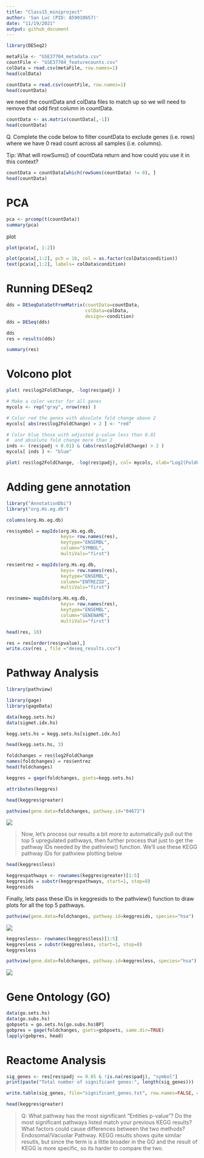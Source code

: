 ```yaml
---
title: "Class15_miniproject"
author: 'San Luc (PID: A59010657)'
date: "11/19/2021"
output: github_document
---
```


```r
library(DESeq2)
```

```r
metaFile <- "GSE37704_metadata.csv"
countFile <- "GSE37704_featurecounts.csv"
colData = read.csv(metaFile, row.names=1)
head(colData)
```
```r
countData = read.csv(countFile, row.names=1)
head(countData)
```

we need the countData and colData files to match up so we will need to remove that odd first column in countData. 

```r
countData <- as.matrix(countData[,-1])
head(countData)
```
Q. Complete the code below to filter countData to exclude genes (i.e. rows) where we have 0 read count across all samples (i.e. columns).

Tip: What will rowSums() of countData return and how could you use it in this context?

```r
countData = countData[which(rowSums(countData) != 0), ]
head(countData)
```
# PCA 
```r
pca <- prcomp(t(countData))
summary(pca)
```
plot

```r
plot(pca$x[, 1:2])
```

```r
plot(pca$x[,1:2], pch = 16, col = as.factor(colData$condition))
text(pca$x[,1:2], labels= colData$condition)
```


# Running DESeq2

```r
dds = DESeqDataSetFromMatrix(countData=countData,
                             colData=colData,
                             design=~condition)
dds = DESeq(dds)
```

```r
dds
res = results(dds)
```
```r
summary(res)
```

# Volcono plot

```r
plot( res$log2FoldChange, -log(res$padj) )
```


```r
# Make a color vector for all genes
mycols <- rep("gray", nrow(res) )

# Color red the genes with absolute fold change above 2
mycols[ abs(res$log2FoldChange) > 2 ] <- "red"

# Color blue those with adjusted p-value less than 0.01
#  and absolute fold change more than 2
inds <- (res$padj < 0.01) & (abs(res$log2FoldChange) > 2 )
mycols[ inds ] <- "blue"

plot( res$log2FoldChange, -log(res$padj), col= mycols, xlab="Log2(FoldChange)", ylab="-Log(P-value)" )
```

# Adding gene annotation

```r
library("AnnotationDbi")
library("org.Hs.eg.db")

columns(org.Hs.eg.db)

res$symbol = mapIds(org.Hs.eg.db,
                    keys= row.names(res), 
                    keytype="ENSEMBL",
                    column="SYMBOL",
                    multiVals="first")

res$entrez = mapIds(org.Hs.eg.db,
                    keys= row.names(res), 
                    keytype="ENSEMBL",
                    column="ENTREZID",
                    multiVals="first")

res$name= mapIds(org.Hs.eg.db,
                    keys= row.names(res), 
                    keytype="ENSEMBL",
                    column="GENENAME",
                    multiVals="first")

head(res, 10)
```

```r
res = res[order(res$pvalue),]
write.csv(res , file ="deseq_results.csv")
```

# Pathway Analysis

```r
library(pathview)
```

```r
library(gage)
library(gageData)

data(kegg.sets.hs)
data(sigmet.idx.hs)

```

```r
kegg.sets.hs = kegg.sets.hs[sigmet.idx.hs]
```

```r
head(kegg.sets.hs, 3)
```

```r
foldchanges = res$log2FoldChange
names(foldchanges) = res$entrez
head(foldchanges)
```

```r
keggres = gage(foldchanges, gsets=kegg.sets.hs)
```


```r
attributes(keggres)
```

```r
head(keggres$greater)
```

```r
pathview(gene.data=foldchanges, pathway.id="04672")
```
![](hsa04672.pathview.png)

> Now, let's process our results a bit more to automatically pull out the top 5 upregulated pathways, then further process that just to get the pathway IDs needed by the pathview() function. We'll use these KEGG pathway IDs for pathview plotting below 

```r
head(keggres$less)
```

```r
keggrespathways <- rownames(keggres$greater)[1:5]
keggresids = substr(keggrespathways, start=1, stop=8)
keggresids
```
Finally, lets pass these IDs in keggresids to the pathview() function to draw plots for all the top 5 pathways.

```r
pathview(gene.data=foldchanges, pathway.id=keggresids, species="hsa")
```

![](hsa04330.pathview.png)

```r
keggresless<- rownames(keggres$less)[1:5]
keggresless = substr(keggresless, start=1, stop=8)
keggresless
```

```r
pathview(gene.data=foldchanges, pathway.id=keggresless, species="hsa")
```

![](hsa04114.pathview.png)

# Gene Ontology (GO)
```r
data(go.sets.hs)
data(go.subs.hs)
gobpsets = go.sets.hs[go.subs.hs$BP]
gobpres = gage(foldchanges, gsets=gobpsets, same.dir=TRUE)
lapply(gobpres, head)
```

# Reactome Analysis

```r
sig_genes <- res[res$padj <= 0.05 & !is.na(res$padj), "symbol"]
print(paste("Total number of significant genes:", length(sig_genes)))
```

```r
write.table(sig_genes, file="significant_genes.txt", row.names=FALSE, col.names=FALSE, quote=FALSE)
```


```r
head(keggres$greater)
```


> Q: What pathway has the most significant “Entities p-value”? Do the most significant pathways listed match your previous KEGG results? What factors could cause differences between the two methods? Endosomal/Vacuolar Pathway. KEGG results shows quite similar resutls, but since the term is a little broader in the GO and the result of KEGG is more specific, so its harder to compare the two. 


